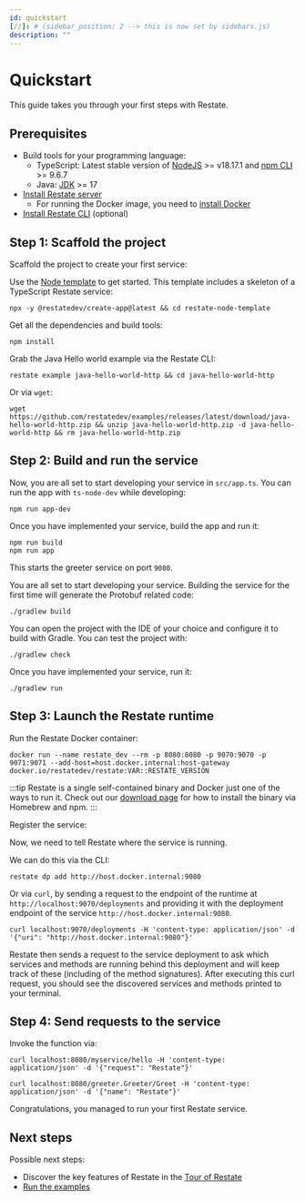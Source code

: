 ```yaml
---
id: quickstart
[//]: # (sidebar_position: 2 --> this is now set by sidebars.js)
description: ""
---
```



# Quickstart
This guide takes you through your first steps with Restate.

## Prerequisites
- Build tools for your programming language:
    - TypeScript: Latest stable version of [NodeJS](https://nodejs.org/en/) >= v18.17.1 and [npm CLI](https://docs.npmjs.com/downloading-and-installing-node-js-and-npm) >= 9.6.7
    - Java: [JDK](https://whichjdk.com/) >= 17
- [Install Restate server](https://restate.dev/get-restate/)
    - For running the Docker image, you need to [install Docker](https://docs.docker.com/engine/install/)
- [Install Restate CLI](/restate/cli#installation) (optional)

## Step 1: Scaffold the project

Scaffold the project to create your first service:

<Tabs groupId="sdk" queryString>
<TabItem value="ts" label="TypeScript" default>

Use the [Node template](https://github.com/restatedev/node-template-generator) to get started.
This template includes a skeleton of a TypeScript Restate service:

```shell
npx -y @restatedev/create-app@latest && cd restate-node-template
```

Get all the dependencies and build tools:

```shell
npm install
```

</TabItem>
<TabItem value="jvm" label="Java" default>

Grab the Java Hello world example via the Restate CLI:

```shell
restate example java-hello-world-http && cd java-hello-world-http
```

Or via `wget`:
```shell
wget https://github.com/restatedev/examples/releases/latest/download/java-hello-world-http.zip && unzip java-hello-world-http.zip -d java-hello-world-http && rm java-hello-world-http.zip
```

</TabItem>
</Tabs>

## Step 2: Build and run the service

<Tabs groupId="sdk" queryString>
<TabItem value="ts" label="TypeScript" default>

Now, you are all set to start developing your service in `src/app.ts`.
You can run the app with `ts-node-dev` while developing:

```shell
npm run app-dev
```

Once you have implemented your service, build the app and run it:

```shell
npm run build
npm run app
```

This starts the greeter service on port `9080`.

</TabItem>
<TabItem value="jvm" label="Java" default>

You are all set to start developing your service. Building the service for the first time will generate the Protobuf related code:

```shell
./gradlew build
```

You can open the project with the IDE of your choice and configure it to build with Gradle. You can test the project with:

```shell
./gradlew check
```

Once you have implemented your service, run it:

```shell
./gradlew run
```

</TabItem>
</Tabs>

## Step 3: Launch the Restate runtime

Run the Restate Docker container:

```shell
docker run --name restate_dev --rm -p 8080:8080 -p 9070:9070 -p 9071:9071 --add-host=host.docker.internal:host-gateway docker.io/restatedev/restate:VAR::RESTATE_VERSION
```

:::tip
Restate is a single self-contained binary and Docker just one of the ways to run it. Check out our [download page](https://restate.dev/get-restate/) for how to install the binary via Homebrew and npm.
:::

Register the service:

Now, we need to tell Restate where the service is running.

We can do this via the CLI:

```shell
restate dp add http://host.docker.internal:9080
```

Or via `curl`, by sending a request to the endpoint of the runtime at `http://localhost:9070/deployments`
and providing it with the deployment endpoint of the service `http://host.docker.internal:9080`.
```shell
curl localhost:9070/deployments -H 'content-type: application/json' -d '{"uri": "http://host.docker.internal:9080"}'
```

Restate then sends a request to the service deployment to ask which services and methods
are running behind this deployment and will keep track of these (including of the method signatures).
After executing this curl request, you should see the discovered services and methods printed to your terminal.

## Step 4: Send requests to the service

Invoke the function via:

<Tabs groupId="sdk" queryString>
<TabItem value="ts" label="TypeScript" default>

```shell
curl localhost:8080/myservice/hello -H 'content-type: application/json' -d '{"request": "Restate"}'
```

</TabItem>
<TabItem value="jvm" label="Java" default>

```shell
curl localhost:8080/greeter.Greeter/Greet -H 'content-type: application/json' -d '{"name": "Restate"}'
```

</TabItem>
</Tabs>

Congratulations, you managed to run your first Restate service.

## Next steps

Possible next steps:
- Discover the key features of Restate in the [Tour of Restate](/get_started/tour)
- [Run the examples](https://github.com/restatedev/examples)
